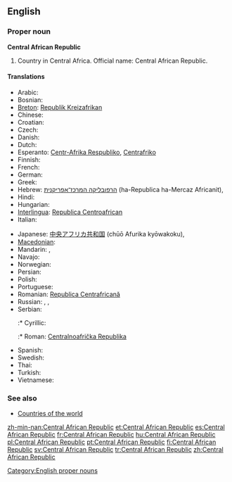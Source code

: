 {{wikipedia}}
==English==

===Proper noun===
'''Central African Republic'''

# Country in Central Africa. Official name: Central African Republic.

====Translations====
{{trans-top|country in Central Africa}}
* Arabic: {{t|ar|جمهورية افريقيا الوسطى|tr=jumhuuriyyat 'ifriqíyya al-wasaTaa|f}}
* Bosnian: {{t-|bs|Centralnoafrička Republika|f}}
* [[Breton]]: [[Republik Kreizafrikan]]
* Chinese:
* Croatian: {{t+|hr|Srednjoafrička Republika|f}}
* Czech: {{t-|cs|Středoafrická republika|f}}
* Danish: {{t-|da|Centralafrikanske Republik}}
* Dutch: {{t+|nl|Centraal-Afrikaanse Republiek}}
* Esperanto: [[Centr-Afrika Respubliko]], [[Centrafriko]]
* Finnish: {{t+|fi|Keski-Afrikan tasavalta}}
* French: {{t+|fr|République centrafricaine}}
* German: {{t+|de|Zentralafrikanische Republik}}
* Greek: {{t+|el|Κεντροαφρικανική Δημοκρατία|f|tr=Kentroafrikanikí Dimokratía}}
* Hebrew: [[הרפובליקה המרכז־אפריקנית]] (ha-Republica ha-Mercaz Africanit),  {{t|he|הרפובליקה המרכז־אפריקנית|f|tr=ha-Republica ha-Mercaz Africanit|sc=Hebr}}
* Hindi: {{t|hi|मध्य अफ़्रीकी गणराज्य|m|tr=madhya afrīkī gaṇrājya|sc=Deva}}
* Hungarian: {{t+|hu|Közép-afrikai Köztársaság}}
* [[Interlingua]]: [[Republica Centroafrican]]
* Italian: {{t-|it|Repubblica Centrafricana}}
{{trans-mid}}
* Japanese: [[中央アフリカ共和国]] (chūō Afurika kyōwakoku),  {{t|ja|中央アフリカ共和国|tr=Chūō-Afurika kyōwakoku|sc=Jpan}}
* [[Macedonian]]: {{t|mk|Централноафриканска Република|f|tr=Centralnoafríkanska Repúblika}}
* Mandarin: {{t|zh|中非共和國|sc=Hani}}, {{t|zh|中非共和国|tr=Zhōngfēi Gònghéguó|sc=Hani}}
* Navajo: {{tø|nv|Łizhinii Bikéyah Beʼałnííʼ}}
* Norwegian: {{t+|no|Den sentralafrikanske republikk}}
* Persian: {{t|fa|جمهوری آفریقای مرکزی|sc=fa-Arab}}
* Polish: {{t+|pl|Republika Środkowoafrykańska}}
* Portuguese: {{t+|pt|República Centro-Africana}}
* Romanian: [[Republica Centrafricană]]
* Russian: {{t|ru|Центрально-африканская Республика|f}},  {{t|ru|Центрально-африканская Республика|f|tr=Centrál'no-afrikánskaja Respúblika|sc=Cyrl}},  {{t|ru|ЦАР|f|sc=Cyrl}}
* Serbian:
*:* Cyrillic: {{t-|sr|Централноафричка Република|f|sc=Cyrl}}
*:* Roman: [[Centralnoafrička Republika]] {{f}}
* Spanish: {{t+|es|República Centroafricana}}
* Swedish: {{t+|sv|Centralafrikanska republiken}}
* Thai: {{t|th|สาธารณรัฐแอฟริกากลาง|tr=săa-taa-rá-ná rát àef-rí-gaa-glaang|sc=Thai}}
* Turkish: {{t+|tr|Orta Afrika Cumhuriyeti}}
* Vietnamese: {{t|vi|Cộng hòa Trung Phi|xs=Vietnamese}}
{{trans-bottom}}

===See also===
* [[Appendix:Countries of the world|Countries of the world]]

[[Category:English proper nouns]]

[[zh-min-nan:Central African Republic]]
[[et:Central African Republic]]
[[es:Central African Republic]]
[[fr:Central African Republic]]
[[hu:Central African Republic]]
[[pl:Central African Republic]]
[[pt:Central African Republic]]
[[fi:Central African Republic]]
[[sv:Central African Republic]]
[[tr:Central African Republic]]
[[zh:Central African Republic]]